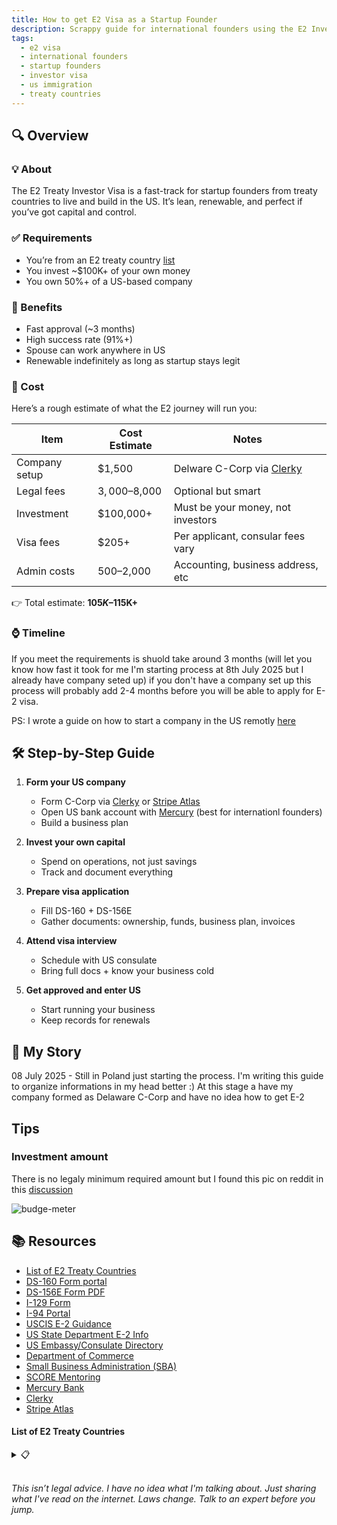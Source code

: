 ```yaml
---
title: How to get E2 Visa as a Startup Founder
description: Scrappy guide for international founders using the E2 Investor Visa to launch in the US
tags:
  - e2 visa
  - international founders
  - startup founders
  - investor visa
  - us immigration
  - treaty countries
---
```


## 🔍 Overview

### 💡 About

The E2 Treaty Investor Visa is a fast-track for startup founders from treaty countries to live and build in the US. It’s lean, renewable, and perfect if you’ve got capital and control.

### ✅ Requirements

* You’re from an E2 treaty country [list](#list-of-e2-treaty-countries)
* You invest \~\$100K+ of your own money
* You own 50%+ of a US-based company

### 🎯 Benefits

* Fast approval (\~3 months)
* High success rate (91%+)
* Spouse can work anywhere in US
* Renewable indefinitely as long as startup stays legit


### 💸 Cost

Here’s a rough estimate of what the E2 journey will run you:

| Item | Cost Estimate | Notes |
| --- | --- | --- |
| Company setup | $1,500 | Delware C-Corp via [Clerky](https://www.clerky.com/) |
| Legal fees | $3,000–$8,000 | Optional but smart |
| Investment | $100,000+ | Must be your money, not investors |
| Visa fees | $205+ | Per applicant, consular fees vary |
| Admin costs | $500–$2,000 | Accounting, business address, etc |

👉 Total estimate: **$105K–$115K+**

### ⌚️ Timeline 

If you meet the requirements is shuold take around 3 months (will let you know how fast it took for me I'm starting process at 8th July 2025 but I already have company seted up) if you don't have a company set up this process will probably add 2-4 months before you will be able to apply for E-2 visa. 

PS: I wrote a guide on how to start a company in the US remotly [here](www.example.com) 


## 🛠 Step-by-Step Guide

1. **Form your US company**

   * Form C-Corp via [Clerky](https://www.clerky.com/) or [Stripe Atlas](https://stripe.com/atlas)
   * Open US bank account with [Mercury](https://mercury.com/) (best for internationl founders)
   * Build a business plan 

2. **Invest your own capital**

   * Spend on operations, not just savings
   * Track and document everything

3. **Prepare visa application**

   * Fill DS-160 + DS-156E
   * Gather documents: ownership, funds, business plan, invoices

4. **Attend visa interview**

   * Schedule with US consulate
   * Bring full docs + know your business cold

5. **Get approved and enter US**

   * Start running your business
   * Keep records for renewals

## 🧪 My Story

08 July 2025 - Still in Poland just starting the process. I'm writing this guide to organize informations in my head better :) At this stage a have my company formed as Delaware C-Corp and have no idea how to get E-2



## Tips

### Investment amount 
There is no legaly minimum required amount but I found this pic on reddit in this [discussion](https://www.reddit.com/r/e2visa/comments/1d28fi0/how_much_does_one_need_to_invest_for_e2_visa/)

![budge-meter](../assets/e2/budget.webp)

## 📚 Resources

* [List of E2 Treaty Countries](https://travel.state.gov/content/travel/en/us-visas/visa-information-resources/fees/treaty.html)
* [DS-160 Form portal](https://ceac.state.gov/CEAC/)
* [DS-156E Form PDF](https://eforms.state.gov/Forms/ds156e.PDF)
* [I-129 Form](https://www.uscis.gov/i-129)
* [I-94 Portal](https://i94.cbp.dhs.gov/I94/#/home)
* [USCIS E-2 Guidance](https://www.uscis.gov/working-in-the-united-states/temporary-workers/e-2-treaty-investors)
* [US State Department E-2 Info](https://travel.state.gov/content/travel/en/us-visas/visa-information-resources/fees/treaty.html)
* [US Embassy/Consulate Directory](https://www.usembassy.gov/)
* [Department of Commerce](https://www.commerce.gov/)
* [Small Business Administration (SBA)](https://www.sba.gov/)
* [SCORE Mentoring](https://www.score.org/)
* [Mercury Bank](https://mercury.com/)
* [Clerky](https://www.clerky.com/)
* [Stripe Atlas](https://stripe.com/atlas)

#### List of E2 Treaty Countries

<details>
<summary> 📋 </summary>


- Albania (3 years)
- Argentina (5 years)
- Armenia (5 years)
- Australia (4 years)
- Austria (5 years)
- Azerbaijan (3 months)
- Bahrain (3 months)
- Bangladesh (3 months)
- Belgium (5 years)
- Bosnia and Herzegovina (1 year)
- Bulgaria (5 years)
- Cameroon (1 year)
- Canada (5 years)
- Chile (5 years)
- Colombia (5 years)
- Congo (Brazzaville) (3 months)
- Congo (Kinshasa) (3 months)
- Costa Rica (5 years)
- Croatia (5 years)
- Czech Republic (5 years)
- Denmark (5 years)
- Egypt (3 months)
- Estonia (5 years)
- Ethiopia (6 months)
- Finland (2 years)
- France (4 years)
- Germany (5 years)
- Grenada (5 years)
- Honduras (5 years)
- Iran (3 months)
- Ireland (5 years)
- Italy (5 years)
- Jamaica (5 years)
- Japan (5 years)
- Jordan (3 months)
- Kazakhstan (1 year)
- Kosovo (1 year)
- Kyrgyzstan (3 months)
- Latvia (5 years)
- Liberia (1 year)
- Lithuania (1 year)
- Luxembourg (5 years)
- Macedonia (5 years)
- Mexico (1 year)
- Moldova (3 months)
- Mongolia (3 years)
- Montenegro (1 year)
- Morocco (5 years)
- Netherlands (5 years)
- New Zealand (5 years)
- Norway (5 years)
- Oman (6 months)
- Pakistan (5 years)
- Panama (5 years)
- Paraguay (5 years)
- Philippines (5 years)
- Poland (1 year)
- Romania (5 years)
- Senegal (1 year)
- Serbia (1 year)
- Singapore (2 years)
- Slovak Republic (2 years)
- Slovenia (5 years)
- South Korea (5 years)
- Spain (5 years)
- Suriname (5 years)
- Sweden (2 years)
- Taiwan (5 years)
- Thailand (6 months)
- Tunisia (5 years)
- Turkey (5 years)
- Ukraine (3 months)
- United Kingdom (5 years)

</details>

<br/>

*This isn’t legal advice. I have no idea what I'm talking about. Just sharing what I've read on the internet. Laws change. Talk to an expert before you jump.*
